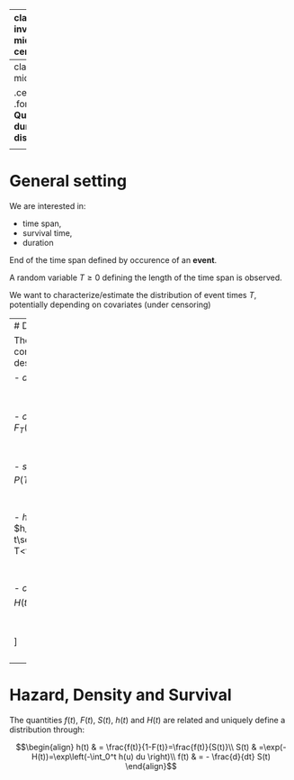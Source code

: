 
---
class: inverse, middle, center

.center[
.font150[
**Part I: Introduction**
]
]

<html>
  <div style='float:left'></div>
  <hr color='#005500' size=2px width=900px>
</html>



---
class: inverse, middle, center

.center[
.font120[
**Quantifying duration time distributions**
]
]

<html>
  <div style='float:left'></div>
  <hr color='#005500' size=2px width=900px>
</html>


---
# General setting

We are interested in:

-   time span,
-   survival time,
-   duration

End of the time span defined by occurence of an **event**.

A random variable $T \geq 0$ defining the length of the time span is observed.

We want to characterize/estimate the distribution of event times $T$, potentially depending on covariates (under censoring)


---
# Description of a distribution

The distribution of a non-negative continuous random
variable $T$ can be described as follows:
.font90[

- *density:* $f_T(t) := f(t)$ <br><br><br>

- *cumulative distribution function:* $F_T(t):=F(t):=P(T \leq t)$ <br><br><br>

- *survival function:* $S_T(t):=S(t):=P(T > t)=1-F(t)$ <br><br><br>

- *hazard rate:* $h_T(t):=h(t):=\displaystyle\lim_{\Delta t\searrow 0}\frac{1}{\Delta t}P(t \leq T<t+\Delta t\,|\,T\geq t)$ <br><br><br>

- *cumulative hazard rate:* $H_T(t):=H(t):=\int_0^t h(u)du$ <br><br><br>

]

<!-- --- -->
<!-- # Survival in Germany -->

<!-- .center[ -->
<!-- <img src="figures/p_sterbealter_de_2009.png", width = "600px"> -->
<!-- ] -->

<!-- --- -->
<!-- # Survival in Germany -->

<!-- .center[ -->
<!-- <img src="figures/p_hazard_versterben_de_2009.png" width = "600px"> -->
<!-- ] -->

---
# Hazard, Density and Survival

The quantities $f(t)$, $F(t)$, $S(t)$,
$h(t)$ and $H(t)$ are related and uniquely define a
distribution through:

$$\begin{align}
 h(t)
  & = \frac{f(t)}{1-F(t)}=\frac{f(t)}{S(t)}\\
S(t)
  & =\exp(- H(t))=\exp\left(-\int_0^t h(u) du \right)\\
f(t)
  & = - \frac{d}{dt} S(t)
\end{align}$$


<!-- TODO: censoring, likelihood under censoring -->

<!-- --- -->
<!--
# Proofs

$$\begin{align*}
h(t)  &= \lim_{\Delta t\searrow 0} \frac{1}{\Delta t} P(t\leq T<t+\Delta t\,|\,T\geq t)\\
            &= \lim_{\Delta t\searrow 0}\frac{1}{\Delta t}\frac{P(\{t\leq T<t+\Delta t\} \cap \{T\geq t\})}{P(T\geq t)}\\
            &= \lim_{\Delta t\searrow 0}\frac{1}{\Delta t}\cdot
            \frac{P(t\leq T < t+\Delta t)}{P(T\geq t)}\\
            &= \underbrace{\lim_{\Delta t\searrow 0}\frac{F(t+\Delta t)-F(t)}{\Delta t}}_{f(t)}\cdot \frac{1}{S(t)} \\
           & =\frac{f(t)}{S(t)}
\end{align*}$$
-->


<!-- --- -->
<!--
# Proofs (2)

$$\begin{align*}
 H(t)  &= \int_0^th(u) du = \int_0^t \frac{f(u)}{S(u)} du = \int_0^t \frac{f(u)}{1-F(u)} du\\
             &\stackrel{*}{=} -\left[\log\left(1-F(u)\right)\right]_0^t = -\log\left(1-F(t)\right) \\
             &  \qquad \stackrel{*}{} \mbox{since } \int \frac{g'(x)}{g(x)} dx = \log(g(x)) \\
             &= -\log\left(S(t)\right) \\
 \Leftrightarrow  S(t) & =\exp\left(-H(t)\right)\\[2em]
 f(t)        &=\frac{dF(t)}{dt}=\frac{d(1 - S(t))}{dt}=-\frac{d}{dt} S(t)
\end{align*}$$
-->

<!-- --- -->
<!--
# Decomposition of Survival Function

We can decompose the survival function in a multiplicative manner.

Note that

$$\begin{align*}
H(\tilde{t}) - H(t)          &= - \log(S(\tilde{t})) - (-\log(S(t))) = \log(S(t)) - \log(S(\tilde{t}))\\
\exp(H(\tilde{t}) - H(t))    &= \frac{S(t)}{S(\tilde{t})} \\
\exp(-[H(\tilde{t}) - H(t)]) &= \frac{S(\tilde{t})}{S(t)},\ \text{or}\\
S(\tilde{t})                 &= S(t)\exp(-[H(\tilde{t})-H(t)])
\end{align*}$$
-->
